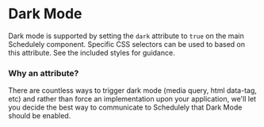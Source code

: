 
# Dark Mode

Dark mode is supported by setting the `dark` attribute to `true` on the main Schedulely component.
Specific CSS selectors can be used to based on this attribute. See the included styles for guidance.

<DarkModeLiveExample />

### Why an attribute?

There are countless ways to trigger dark mode (media query, html data-tag, etc) and rather than force an implementation upon your application, we'll let you
decide the best way to communicate to Schedulely that Dark Mode should be enabled.
